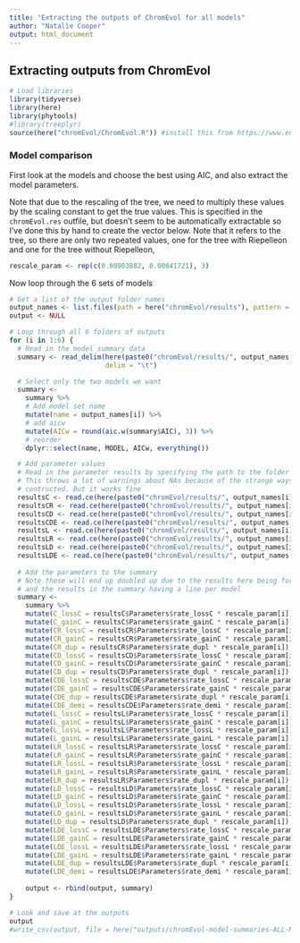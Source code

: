 ```yaml
---
title: "Extracting the outputs of ChromEvol for all models"
author: "Natalie Cooper"
output: html_document
---
```


## Extracting outputs from ChromEvol

```r
# Load libraries
library(tidyverse)
library(here)
library(phytools)
#library(treeplyr)
source(here("chromEvol/ChromEvol.R")) #install this from https://www.en.sysbot.bio.lmu.de/people/employees/cusimano/use_r/
```

### Model comparison
First look at the models and choose the best using AIC, and also extract the model parameters. 

Note that due to the rescaling of the tree, we need to multiply these values by the scaling constant to get the true values. This is specified in the `chromEvol.res` outfile, but doesn't seem to be automatically extractable so I've done this by hand to create the vector below. Note that it refers to the tree, so there are only two repeated values, one for the tree with Riepelleon and one for the tree without Riepelleon,

```r
rescale_param <- rep(c(0.00903882, 0.00841721), 3)
```

Now loop through the 6 sets of models
```r
# Get a list of the output folder names
output_names <- list.files(path = here("chromEvol/results"), pattern = "_out")
output <- NULL

# Loop through all 6 folders of outputs
for (i in 1:6) {
  # Read in the model summary data
  summary <- read_delim(here(paste0("chromEvol/results/", output_names[i], "/models_summary.txt")), 
                        delim = "\t")

  # Select only the two models we want
  summary <-
    summary %>%
    # Add model set name
    mutate(name = output_names[i]) %>%
    # add aicw
    mutate(AICw = round(aic.w(summary$AIC), 3)) %>%
    # reorder
    dplyr::select(name, MODEL, AICw, everything()) 

  # Add parameter values
  # Read in the parameter results by specifying the path to the folder for each model
  # This throws a lot of warnings about NAs because of the strange ways these outputs are
  # contructed. But it works fine
  resultsC <- read.ce(here(paste0("chromEvol/results/", output_names[i], "/CONST_RATE_NO_DUPL")))
  resultsCR <- read.ce(here(paste0("chromEvol/results/", output_names[i], "/CONST_RATE")))
  resultsCD <- read.ce(here(paste0("chromEvol/results/", output_names[i], "/CONST_RATE_DEMI")))
  resultsCDE <- read.ce(here(paste0("chromEvol/results/", output_names[i], "/CONST_RATE_DEMI_EST")))
  resultsL <- read.ce(here(paste0("chromEvol/results/", output_names[i], "/LINEAR_RATE_NO_DUPL")))
  resultsLR <- read.ce(here(paste0("chromEvol/results/", output_names[i], "/LINEAR_RATE")))
  resultsLD <- read.ce(here(paste0("chromEvol/results/", output_names[i], "/LINEAR_RATE_DEMI")))
  resultsLDE <- read.ce(here(paste0("chromEvol/results/", output_names[i], "/LINEAR_RATE_DEMI_EST")))
  
  # Add the parameters to the summary
  # Note these will end up doubled up due to the results here being for each model
  # and the results in the summary having a line per model
  summary <-
    summary %>%
    mutate(C_lossC = resultsC$Parameters$rate_lossC * rescale_param[i]) %>%
    mutate(C_gainC = resultsC$Parameters$rate_gainC * rescale_param[i]) %>%
    mutate(CR_lossC = resultsCR$Parameters$rate_lossC * rescale_param[i]) %>%
    mutate(CR_gainC = resultsCR$Parameters$rate_gainC * rescale_param[i]) %>%
    mutate(CR_dup = resultsCR$Parameters$rate_dupl * rescale_param[i]) %>%
    mutate(CD_lossC = resultsCD$Parameters$rate_lossC * rescale_param[i]) %>%
    mutate(CD_gainC = resultsCD$Parameters$rate_gainC * rescale_param[i]) %>%
    mutate(CD_dup = resultsCD$Parameters$rate_dupl * rescale_param[i]) %>%
    mutate(CDE_lossC = resultsCDE$Parameters$rate_lossC * rescale_param[i]) %>%
    mutate(CDE_gainC = resultsCDE$Parameters$rate_gainC * rescale_param[i]) %>%
    mutate(CDE_dup = resultsCDE$Parameters$rate_dupl * rescale_param[i]) %>%
    mutate(CDE_demi = resultsCDE$Parameters$rate_demi * rescale_param[i]) %>%
    mutate(L_lossC = resultsL$Parameters$rate_lossC * rescale_param[i]) %>%
    mutate(L_gainC = resultsL$Parameters$rate_gainC * rescale_param[i]) %>%
    mutate(L_lossL = resultsL$Parameters$rate_lossL * rescale_param[i]) %>%
    mutate(L_gainL = resultsL$Parameters$rate_gainL * rescale_param[i]) %>%
    mutate(LR_lossC = resultsLR$Parameters$rate_lossC * rescale_param[i]) %>%
    mutate(LR_gainC = resultsLR$Parameters$rate_gainC * rescale_param[i]) %>%
    mutate(LR_lossL = resultsLR$Parameters$rate_lossL * rescale_param[i]) %>%
    mutate(LR_gainL = resultsLR$Parameters$rate_gainL * rescale_param[i]) %>%
    mutate(LR_dup = resultsLR$Parameters$rate_dupl * rescale_param[i]) %>%
    mutate(LD_lossC = resultsLD$Parameters$rate_lossC * rescale_param[i]) %>%
    mutate(LD_gainC = resultsLD$Parameters$rate_gainC * rescale_param[i]) %>%
    mutate(LD_lossL = resultsLD$Parameters$rate_lossL * rescale_param[i]) %>%
    mutate(LD_gainL = resultsLD$Parameters$rate_gainL * rescale_param[i]) %>%
    mutate(LD_dup = resultsLD$Parameters$rate_dupl * rescale_param[i]) %>%
    mutate(LDE_lossC = resultsLDE$Parameters$rate_lossC * rescale_param[i]) %>%
    mutate(LDE_gainC = resultsLDE$Parameters$rate_gainC * rescale_param[i]) %>%
    mutate(LDE_lossL = resultsLDE$Parameters$rate_lossL * rescale_param[i]) %>%
    mutate(LDE_gainL = resultsLDE$Parameters$rate_gainL * rescale_param[i]) %>%
    mutate(LDE_dup = resultsLDE$Parameters$rate_dupl * rescale_param[i]) %>%
    mutate(LDE_demi = resultsLDE$Parameters$rate_demi * rescale_param[i])
    
    output <- rbind(output, summary)
}

# Look and save at the outputs
output
#write_csv(output, file = here("outputs/chromEvol-model-summaries-ALL-MODELS.csv"))
```